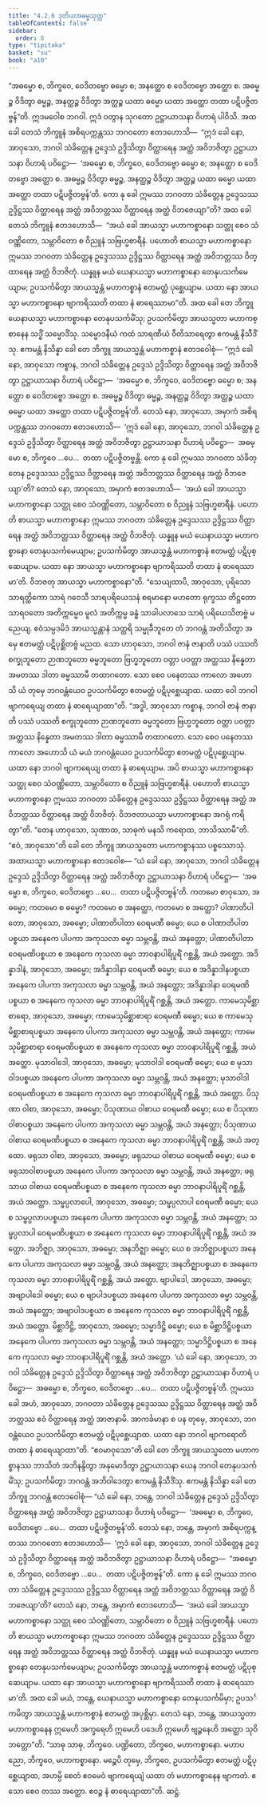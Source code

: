 ```yaml
---
title: "4.2.6 ဒုတိယအဓမ္မသုတ္တ"
tableOfContents: false
sidebar:
  order: 8
type: "tipitaka"
basket: "su"
book: "a10"
---
```



<DynamicBreadcrumb />

<Division number="172" book="a10">

<Paragraph number="1205" book="a10">
“အဓမ္မော စ, ဘိက္ခဝေ, ဝေဒိတဗ္ဗော ဓမ္မော စ; အနတ္ထော စ ဝေဒိတဗ္ဗော အတ္ထော စ. အဓမ္မဉ္စ ဝိဒိတွာ ဓမ္မဉ္စ, အနတ္ထဉ္စ ဝိဒိတွာ အတ္ထဉ္စ ယထာ ဓမ္မော ယထာ အတ္ထော တထာ ပဋိပဇ္ဇိတဗ္ဗန်”တိ. ဣဒမဝေါစ ဘဂဝါ. ဣဒံ ဝတွာန သုဂတော ဥဋ္ဌာယာသနာ ဝိဟာရံ ပါဝိသိ.
</Paragraph>

<Paragraph number="1206" book="a10">
အထ ခေါ တေသံ ဘိက္ခူနံ အစိရပက္ကန္တဿ ဘဂဝတော ဧတဒဟောသိ—  “ဣဒံ ခေါ နော, အာဝုသော, ဘဂဝါ သံခိတ္တေန ဥဒ္ဒေသံ ဥဒ္ဒိသိတွာ ဝိတ္ထာရေန အတ္ထံ အဝိဘဇိတွာ ဥဋ္ဌာယာသနာ ဝိဟာရံ ပဝိဋ္ဌော—  ‘အဓမ္မော စ, ဘိက္ခဝေ, ဝေဒိတဗ္ဗော ဓမ္မော စ; အနတ္ထော စ ဝေဒိတဗ္ဗော အတ္ထော စ. အဓမ္မဉ္စ ဝိဒိတွာ ဓမ္မဉ္စ, အနတ္ထဉ္စ ဝိဒိတွာ အတ္ထဉ္စ ယထာ ဓမ္မော ယထာ အတ္ထော တထာ ပဋိပဇ္ဇိတဗ္ဗန်’တိ. ကော နု ခေါ ဣမဿ ဘဂဝတာ သံခိတ္တေန ဥဒ္ဒေသဿ ဥဒ္ဒိဋ္ဌဿ ဝိတ္ထာရေန အတ္ထံ အဝိဘတ္တဿ ဝိတ္ထာရေန အတ္ထံ ဝိဘဇေယျာ”တိ?
</Paragraph>

<Paragraph number="1207" book="a10">
အထ ခေါ တေသံ ဘိက္ခူနံ ဧတဒဟောသိ—  “အယံ ခေါ အာယသ္မာ မဟာကစ္စာနော သတ္ထု စေဝ သံဝဏ္ဏိတော, သမ္ဘာဝိတော စ ဝိညူနံ သဗြဟ္မစာရီနံ. ပဟောတိ စာယသ္မာ မဟာကစ္စာနော ဣမဿ ဘဂဝတာ သံခိတ္တေန ဥဒ္ဒေသဿ ဥဒ္ဒိဋ္ဌဿ ဝိတ္ထာရေန အတ္ထံ အဝိဘတ္တဿ ဝိတ္ထာရေန အတ္ထံ ဝိဘဇိတုံ. ယန္နူန မယံ ယေနာယသ္မာ မဟာကစ္စာနော တေနုပသင်္ကမေယျာမ; ဥပသင်္ကမိတွာ အာယသ္မန္တံ မဟာကစ္စာနံ ဧတမတ္ထံ ပုစ္ဆေယျာမ. ယထာ နော အာယသ္မာ မဟာကစ္စာနော ဗျာကရိဿတိ တထာ နံ ဓာရေဿာမာ”တိ.
</Paragraph>

<Paragraph number="1208" book="a10">
အထ ခေါ တေ ဘိက္ခူ ယေနာယသ္မာ မဟာကစ္စာနော တေနုပသင်္ကမိံသု; ဥပသင်္ကမိတွာ အာယသ္မတာ မဟာကစ္စာနေန သဒ္ဓိံ သမ္မောဒိံသု. သမ္မောဒနီယံ ကထံ သာရဏီယံ ဝီတိသာရေတွာ ဧကမန္တံ နိသီဒိံသု. ဧကမန္တံ နိသိန္နာ ခေါ တေ ဘိက္ခူ အာယသ္မန္တံ မဟာကစ္စာနံ ဧတဒဝေါစုံ—
</Paragraph>

<Paragraph number="1209" book="a10">
“ဣဒံ ခေါ နော, အာဝုသော ကစ္စာန, ဘဂဝါ သံခိတ္တေန ဥဒ္ဒေသံ ဥဒ္ဒိသိတွာ ဝိတ္ထာရေန အတ္ထံ အဝိဘဇိတွာ ဥဋ္ဌာယာသနာ ဝိဟာရံ ပဝိဋ္ဌော—  ‘အဓမ္မော စ, ဘိက္ခဝေ, ဝေဒိတဗ္ဗော ဓမ္မော စ; အနတ္ထော စ ဝေဒိတဗ္ဗော အတ္ထော စ. အဓမ္မဉ္စ ဝိဒိတွာ ဓမ္မဉ္စ, အနတ္ထဉ္စ ဝိဒိတွာ အတ္ထဉ္စ ယထာ ဓမ္မော ယထာ အတ္ထော တထာ ပဋိပဇ္ဇိတဗ္ဗန်’တိ.
</Paragraph>

<Paragraph number="1210" book="a10">
တေသံ နော, အာဝုသော, အမှာကံ အစိရပက္ကန္တဿ ဘဂဝတော ဧတဒဟောသိ—  ‘ဣဒံ ခေါ နော, အာဝုသော, ဘဂဝါ သံခိတ္တေန ဥဒ္ဒေသံ ဥဒ္ဒိသိတွာ ဝိတ္ထာရေန အတ္ထံ အဝိဘဇိတွာ ဥဋ္ဌာယာသနာ ဝိဟာရံ ပဝိဋ္ဌော—  အဓမ္မော စ, ဘိက္ခဝေ …ပေ…  တထာ ပဋိပဇ္ဇိတဗ္ဗန္တိ. ကော နု ခေါ ဣမဿ ဘဂဝတာ သံခိတ္တေန ဥဒ္ဒေသဿ ဥဒ္ဒိဋ္ဌဿ ဝိတ္ထာရေန အတ္ထံ အဝိဘတ္တဿ ဝိတ္ထာရေန အတ္ထံ ဝိဘဇေယျာ’တိ?
</Paragraph>

<Paragraph number="1211" book="a10">
တေသံ နော, အာဝုသော, အမှာကံ ဧတဒဟောသိ—  ‘အယံ ခေါ အာယသ္မာ မဟာကစ္စာနော သတ္ထု စေဝ သံဝဏ္ဏိတော, သမ္ဘာဝိတော စ ဝိညူနံ သဗြဟ္မစာရီနံ. ပဟောတိ စာယသ္မာ မဟာကစ္စာနော ဣမဿ ဘဂဝတာ သံခိတ္တေန ဥဒ္ဒေသဿ ဥဒ္ဒိဋ္ဌဿ ဝိတ္ထာရေန အတ္ထံ အဝိဘတ္တဿ ဝိတ္ထာရေန အတ္ထံ ဝိဘဇိတုံ. ယန္နူန မယံ ယေနာယသ္မာ မဟာကစ္စာနော တေနုပသင်္ကမေယျာမ; ဥပသင်္ကမိတွာ အာယသ္မန္တံ မဟာကစ္စာနံ ဧတမတ္ထံ ပဋိပုစ္ဆေယျာမ. ယထာ နော အာယသ္မာ မဟာကစ္စာနော ဗျာကရိဿတိ တထာ နံ ဓာရေဿာမာ’တိ. ဝိဘဇတု အာယသ္မာ မဟာကစ္စာနော”တိ.
</Paragraph>

<Paragraph number="1212" book="a10">
“သေယျထာပိ, အာဝုသော, ပုရိသော သာရတ္ထိကော သာရံ ဂဝေသီ သာရပရိယေသနံ စရမာနော မဟတော ရုက္ခဿ တိဋ္ဌတော သာရဝတော အတိက္ကမ္မေဝ မူလံ အတိက္ကမ္မ ခန္ဓံ သာခါပလာသေ သာရံ ပရိယေသိတဗ္ဗံ မညေယျ. ဧဝံသမ္ပဒမိဒံ အာယသ္မန္တာနံ သတ္ထရိ သမ္မုခီဘူတေ တံ ဘဂဝန္တံ အတိသိတွာ အမှေ ဧတမတ္ထံ ပဋိပုစ္ဆိတဗ္ဗံ မညထ. သော ဟာဝုသော, ဘဂဝါ ဇာနံ ဇာနာတိ ပဿံ ပဿတိ စက္ခုဘူတော ဉာဏဘူတော ဓမ္မဘူတော ဗြဟ္မဘူတော ဝတ္တာ ပဝတ္တာ အတ္ထဿ နိန္နေတာ အမတဿ ဒါတာ ဓမ္မဿာမီ တထာဂတော. သော စေဝ ပနေတဿ ကာလော အဟောသိ ယံ တုမှေ ဘဂဝန္တံယေဝ ဥပသင်္ကမိတွာ ဧတမတ္ထံ ပဋိပုစ္ဆေယျာထ. ယထာ ဝေါ ဘဂဝါ ဗျာကရေယျ တထာ နံ ဓာရေယျာထာ”တိ.
</Paragraph>

<Paragraph number="1213" book="a10">
“အဒ္ဓါ, အာဝုသော ကစ္စာန, ဘဂဝါ ဇာနံ ဇာနာတိ ပဿံ ပဿတိ စက္ခုဘူတော ဉာဏဘူတော ဓမ္မဘူတော ဗြဟ္မဘူတော ဝတ္တာ ပဝတ္တာ အတ္ထဿ နိန္နေတာ အမတဿ ဒါတာ ဓမ္မဿာမီ တထာဂတော. သော စေဝ ပနေတဿ ကာလော အဟောသိ ယံ မယံ ဘဂဝန္တံယေဝ ဥပသင်္ကမိတွာ ဧတမတ္ထံ ပဋိပုစ္ဆေယျာမ. ယထာ နော ဘဂဝါ ဗျာကရေယျ တထာ နံ ဓာရေယျာမ. အပိ စာယသ္မာ မဟာကစ္စာနော သတ္ထု စေဝ သံဝဏ္ဏိတော, သမ္ဘာဝိတော စ ဝိညူနံ သဗြဟ္မစာရီနံ. ပဟောတိ စာယသ္မာ မဟာကစ္စာနော ဣမဿ ဘဂဝတာ သံခိတ္တေန ဥဒ္ဒေသဿ ဥဒ္ဒိဋ္ဌဿ ဝိတ္ထာရေန အတ္ထံ အဝိဘတ္တဿ ဝိတ္ထာရေန အတ္ထံ ဝိဘဇိတုံ. ဝိဘဇတာယသ္မာ မဟာကစ္စာနော အဂရုံ ကရိတွာ”တိ.
</Paragraph>

<Paragraph number="1214" book="a10">
“တေန ဟာဝုသော, သုဏာထ, သာဓုကံ မနသိ ကရောထ, ဘာသိဿာမီ”တိ. “ဧဝံ, အာဝုသော”တိ ခေါ တေ ဘိက္ခူ အာယသ္မတော မဟာကစ္စာနဿ ပစ္စဿောသုံ. အထာယသ္မာ မဟာကစ္စာနော ဧတဒဝေါစ—
</Paragraph>

<Paragraph number="1215" book="a10">
“ယံ ခေါ နော, အာဝုသော, ဘဂဝါ သံခိတ္တေန ဥဒ္ဒေသံ ဥဒ္ဒိသိတွာ ဝိတ္ထာရေန အတ္ထံ အဝိဘဇိတွာ ဥဋ္ဌာယာသနာ ဝိဟာရံ ပဝိဋ္ဌော—  ‘အဓမ္မော စ, ဘိက္ခဝေ, ဝေဒိတဗ္ဗော …ပေ…  တထာ ပဋိပဇ္ဇိတဗ္ဗန်’တိ.
</Paragraph>

<Paragraph number="1216" book="a10">
ကတမော စာဝုသော, အဓမ္မော; ကတမော စ ဓမ္မော? ကတမော စ အနတ္ထော, ကတမော စ အတ္ထော? ပါဏာတိပါတော, အာဝုသော, အဓမ္မော; ပါဏာတိပါတာ ဝေရမဏီ ဓမ္မော; ယေ စ ပါဏာတိပါတပစ္စယာ အနေကေ ပါပကာ အကုသလာ ဓမ္မာ သမ္ဘဝန္တိ, အယံ အနတ္ထော; ပါဏာတိပါတာ ဝေရမဏိပစ္စယာ စ အနေကေ ကုသလာ ဓမ္မာ ဘာဝနာပါရိပူရိံ ဂစ္ဆန္တိ, အယံ အတ္ထော.
</Paragraph>

<Paragraph number="1217" book="a10">
အဒိန္နာဒါနံ, အာဝုသော, အဓမ္မော; အဒိန္နာဒါနာ ဝေရမဏီ ဓမ္မော; ယေ စ အဒိန္နာဒါနပစ္စယာ အနေကေ ပါပကာ အကုသလာ ဓမ္မာ သမ္ဘဝန္တိ, အယံ အနတ္ထော; အဒိန္နာဒါနာ ဝေရမဏိပစ္စယာ စ အနေကေ ကုသလာ ဓမ္မာ ဘာဝနာပါရိပူရိံ ဂစ္ဆန္တိ, အယံ အတ္ထော.
</Paragraph>

<Paragraph number="1218" book="a10">
ကာမေသုမိစ္ဆာစာရော, အာဝုသော, အဓမ္မော; ကာမေသုမိစ္ဆာစာရာ ဝေရမဏီ ဓမ္မော; ယေ စ ကာမေသုမိစ္ဆာစာရပစ္စယာ အနေကေ ပါပကာ အကုသလာ ဓမ္မာ သမ္ဘဝန္တိ, အယံ အနတ္ထော; ကာမေသုမိစ္ဆာစာရာ ဝေရမဏိပစ္စယာ စ အနေကေ ကုသလာ ဓမ္မာ ဘာဝနာပါရိပူရိံ ဂစ္ဆန္တိ, အယံ အတ္ထော.
</Paragraph>

<Paragraph number="1219" book="a10">
မုသာဝါဒေါ, အာဝုသော, အဓမ္မော; မုသာဝါဒါ ဝေရမဏီ ဓမ္မော; ယေ စ မုသာဝါဒပစ္စယာ အနေကေ ပါပကာ အကုသလာ ဓမ္မာ သမ္ဘဝန္တိ, အယံ အနတ္ထော; မုသာဝါဒါ ဝေရမဏိပစ္စယာ စ အနေကေ ကုသလာ ဓမ္မာ ဘာဝနာပါရိပူရိံ ဂစ္ဆန္တိ, အယံ အတ္ထော.
</Paragraph>

<Paragraph number="1220" book="a10">
ပိသုဏာ ဝါစာ, အာဝုသော, အဓမ္မော; ပိသုဏာယ ဝါစာယ ဝေရမဏီ ဓမ္မော; ယေ စ ပိသုဏာဝါစာပစ္စယာ အနေကေ ပါပကာ အကုသလာ ဓမ္မာ သမ္ဘဝန္တိ, အယံ အနတ္ထော; ပိသုဏာယ ဝါစာယ ဝေရမဏိပစ္စယာ စ အနေကေ ကုသလာ ဓမ္မာ ဘာဝနာပါရိပူရိံ ဂစ္ဆန္တိ, အယံ အတ္ထော.
</Paragraph>

<Paragraph number="1221" book="a10">
ဖရုသာ ဝါစာ, အာဝုသော, အဓမ္မော; ဖရုသာယ ဝါစာယ ဝေရမဏီ ဓမ္မော; ယေ စ ဖရုသာဝါစာပစ္စယာ အနေကေ ပါပကာ အကုသလာ ဓမ္မာ သမ္ဘဝန္တိ, အယံ အနတ္ထော; ဖရုသာယ ဝါစာယ ဝေရမဏိပစ္စယာ စ အနေကေ ကုသလာ ဓမ္မာ ဘာဝနာပါရိပူရိံ ဂစ္ဆန္တိ, အယံ အတ္ထော.
</Paragraph>

<Paragraph number="1222" book="a10">
သမ္ဖပ္ပလာပေါ, အာဝုသော, အဓမ္မော; သမ္ဖပ္ပလာပါ ဝေရမဏီ ဓမ္မော; ယေ စ သမ္ဖပ္ပလာပပစ္စယာ အနေကေ ပါပကာ အကုသလာ ဓမ္မာ သမ္ဘဝန္တိ, အယံ အနတ္ထော; သမ္ဖပ္ပလာပါ ဝေရမဏိပစ္စယာ စ အနေကေ ကုသလာ ဓမ္မာ ဘာဝနာပါရိပူရိံ ဂစ္ဆန္တိ, အယံ အတ္ထော.
</Paragraph>

<Paragraph number="1223" book="a10">
အဘိဇ္ဈာ, အာဝုသော, အဓမ္မော; အနဘိဇ္ဈာ ဓမ္မော; ယေ စ အဘိဇ္ဈာပစ္စယာ အနေကေ ပါပကာ အကုသလာ ဓမ္မာ သမ္ဘဝန္တိ, အယံ အနတ္ထော; အနဘိဇ္ဈာပစ္စယာ စ အနေကေ ကုသလာ ဓမ္မာ ဘာဝနာပါရိပူရိံ ဂစ္ဆန္တိ, အယံ အတ္ထော.
</Paragraph>

<Paragraph number="1224" book="a10">
ဗျာပါဒေါ, အာဝုသော, အဓမ္မော; အဗျာပါဒေါ ဓမ္မော; ယေ စ ဗျာပါဒပစ္စယာ အနေကေ ပါပကာ အကုသလာ ဓမ္မာ သမ္ဘဝန္တိ, အယံ အနတ္ထော; အဗျာပါဒပစ္စယာ စ အနေကေ ကုသလာ ဓမ္မာ ဘာဝနာပါရိပူရိံ ဂစ္ဆန္တိ, အယံ အတ္ထော.
</Paragraph>

<Paragraph number="1225" book="a10">
မိစ္ဆာဒိဋ္ဌိ, အာဝုသော, အဓမ္မော; သမ္မာဒိဋ္ဌိ ဓမ္မော; ယေ စ မိစ္ဆာဒိဋ္ဌိပစ္စယာ အနေကေ ပါပကာ အကုသလာ ဓမ္မာ သမ္ဘဝန္တိ, အယံ အနတ္ထော; သမ္မာဒိဋ္ဌိပစ္စယာ စ အနေကေ ကုသလာ ဓမ္မာ ဘာဝနာပါရိပူရိံ ဂစ္ဆန္တိ, အယံ အတ္ထော.
</Paragraph>

<Paragraph number="1226" book="a10">
‘ယံ ခေါ နော, အာဝုသော, ဘဂဝါ သံခိတ္တေန ဥဒ္ဒေသံ ဥဒ္ဒိသိတွာ ဝိတ္ထာရေန အတ္ထံ အဝိဘဇိတွာ ဥဋ္ဌာယာသနာ ဝိဟာရံ ပဝိဋ္ဌော—  အဓမ္မော စ, ဘိက္ခဝေ, ဝေဒိတဗ္ဗော …ပေ…  တထာ ပဋိပဇ္ဇိတဗ္ဗန်’တိ. ဣမဿ ခေါ အဟံ, အာဝုသော, ဘဂဝတာ သံခိတ္တေန ဥဒ္ဒေသဿ ဥဒ္ဒိဋ္ဌဿ ဝိတ္ထာရေန အတ္ထံ အဝိဘတ္တဿ ဧဝံ ဝိတ္ထာရေန အတ္ထံ အာဇာနာမိ. အာကင်္ခမာနာ စ ပန တုမှေ, အာဝုသော, ဘဂဝန္တံယေဝ ဥပသင်္ကမိတွာ ဧတမတ္ထံ ပဋိပုစ္ဆေယျာထ. ယထာ နော ဘဂဝါ ဗျာကရောတိ တထာ နံ ဓာရေယျာထာ”တိ.
</Paragraph>

<Paragraph number="1227" book="a10">
“ဧဝမာဝုသော”တိ ခေါ တေ ဘိက္ခူ အာယသ္မတော မဟာကစ္စာနဿ ဘာသိတံ အဘိနန္ဒိတွာ အနုမောဒိတွာ ဥဋ္ဌာယာသနာ ယေန ဘဂဝါ တေနုပသင်္ကမိံသု; ဥပသင်္ကမိတွာ ဘဂဝန္တံ အဘိဝါဒေတွာ ဧကမန္တံ နိသီဒိံသု. ဧကမန္တံ နိသိန္နာ ခေါ တေ ဘိက္ခူ ဘဂဝန္တံ ဧတဒဝေါစုံ—
</Paragraph>

<Paragraph number="1228" book="a10">
“ယံ ခေါ နော, ဘန္တေ, ဘဂဝါ သံခိတ္တေန ဥဒ္ဒေသံ ဥဒ္ဒိသိတွာ ဝိတ္ထာရေန အတ္ထံ အဝိဘဇိတွာ ဥဋ္ဌာယာသနာ ဝိဟာရံ ပဝိဋ္ဌော—  ‘အဓမ္မော စ, ဘိက္ခဝေ, ဝေဒိတဗ္ဗော …ပေ…  တထာ ပဋိပဇ္ဇိတဗ္ဗန်’တိ.
</Paragraph>

<Paragraph number="1229" book="a10">
တေသံ နော, ဘန္တေ, အမှာကံ အစိရပက္ကန္တဿ ဘဂဝတော ဧတဒဟောသိ—  ‘ဣဒံ ခေါ နော, အာဝုသော, ဘဂဝါ သံခိတ္တေန ဥဒ္ဒေသံ ဥဒ္ဒိသိတွာ ဝိတ္ထာရေန အတ္ထံ အဝိဘဇိတွာ ဥဋ္ဌာယာသနာ ဝိဟာရံ ပဝိဋ္ဌော—  “အဓမ္မော စ, ဘိက္ခဝေ, ဝေဒိတဗ္ဗော …ပေ…  တထာ ပဋိပဇ္ဇိတဗ္ဗန်”တိ. ကော နု ခေါ ဣမဿ ဘဂဝတာ သံခိတ္တေန ဥဒ္ဒေသဿ ဥဒ္ဒိဋ္ဌဿ ဝိတ္ထာရေန အတ္ထံ အဝိဘတ္တဿ ဝိတ္ထာရေန အတ္ထံ ဝိဘဇေယျာ’တိ?
</Paragraph>

<Paragraph number="1230" book="a10">
တေသံ နော, ဘန္တေ, အမှာကံ ဧတဒဟောသိ—  ‘အယံ ခေါ အာယသ္မာ မဟာကစ္စာနော သတ္ထု စေဝ သံဝဏ္ဏိတော, သမ္ဘာဝိတော စ ဝိညူနံ သဗြဟ္မစာရီနံ. ပဟောတိ စာယသ္မာ မဟာကစ္စာနော ဣမဿ ဘဂဝတာ သံခိတ္တေန ဥဒ္ဒေသဿ ဥဒ္ဒိဋ္ဌဿ ဝိတ္ထာရေန အတ္ထံ အဝိဘတ္တဿ ဝိတ္ထာရေန အတ္ထံ ဝိဘဇိတုံ. ယန္နူန မယံ ယေနာယသ္မာ မဟာကစ္စာနော တေနုပသင်္ကမေယျာမ; ဥပသင်္ကမိတွာ အာယသ္မန္တံ မဟာကစ္စာနံ ဧတမတ္ထံ ပဋိပုစ္ဆေယျာမ. ယထာ နော အာယသ္မာ မဟာကစ္စာနော ဗျာကရိဿတိ တထာ နံ ဓာရေဿာမာ’တိ.
</Paragraph>

<Paragraph number="1231" book="a10">
အထ ခေါ မယံ, ဘန္တေ, ယေနာယသ္မာ မဟာကစ္စာနော တေနုပသင်္ကမိမှာ; ဥပသင်္ကမိတွာ အာယသ္မန္တံ မဟာကစ္စာနံ ဧတမတ္ထံ အပုစ္ဆိမှာ. တေသံ နော, ဘန္တေ, အာယသ္မတာ မဟာကစ္စာနေန ဣမေဟိ အက္ခရေဟိ ဣမေဟိ ပဒေဟိ ဣမေဟိ ဗျဉ္ဇနေဟိ အတ္ထော သုဝိဘတ္တော”တိ.
</Paragraph>

<Paragraph number="1232" book="a10">
“သာဓု သာဓု, ဘိက္ခဝေ. ပဏ္ဍိတော, ဘိက္ခဝေ, မဟာကစ္စာနော. မဟာပညော, ဘိက္ခဝေ, မဟာကစ္စာနော. မဉ္စေပိ တုမှေ, ဘိက္ခဝေ, ဥပသင်္ကမိတွာ ဧတမတ္ထံ ပဋိပုစ္ဆေယျာထ, အဟမ္ပိ စေတံ ဧဝမေဝံ ဗျာကရေယျံ ယထာ တံ မဟာကစ္စာနေန ဗျာကတံ. ဧသော စေဝ တဿ အတ္ထော. ဧဝဉ္စ နံ ဓာရေယျာထာ”တိ.

</Paragraph>
</Division>

<Paragraph number="1233" type="center" book="a10">
ဆဋ္ဌံ.
</Paragraph>